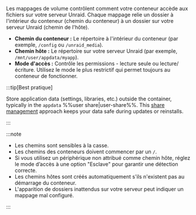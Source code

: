 Les mappages de volume contrôlent comment votre conteneur accède aux fichiers sur votre serveur Unraid. Chaque mappage relie un dossier à l'intérieur du conteneur (chemin du conteneur) à un dossier sur votre serveur Unraid (chemin de l'hôte).

- **Chemin du conteneur :** Le répertoire à l'intérieur du conteneur (par exemple, `/config` ou `/unraid_media`).
- **Chemin hôte :** Le répertoire sur votre serveur Unraid (par exemple, `/mnt/user/appdata/myapp`).
- **Mode d'accès :** Contrôle les permissions - lecture seule ou lecture/écriture. Utilisez le mode le plus restrictif qui permet toujours au conteneur de fonctionner.

:::tip[Best pratique]

Store application data (settings, libraries, etc.) outside the container, typically in the `appdata` %%user share|user-share%%. This [share management](../../../manage-storage/shares.mdx) approach keeps your data safe during updates or reinstalls.

:::

:::note

- Les chemins sont sensibles à la casse.
- Les chemins des conteneurs doivent commencer par un `/`.
- Si vous utilisez un périphérique non attribué comme chemin hôte, réglez le mode d’accès à une option "Esclave" pour garantir une détection correcte.
- Les chemins hôtes sont créés automatiquement s'ils n'existent pas au démarrage du conteneur.
- L'apparition de dossiers inattendus sur votre serveur peut indiquer un mappage mal configuré.

:::
